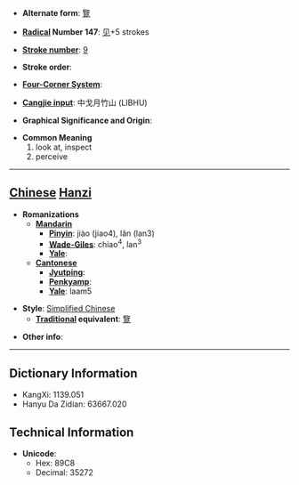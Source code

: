 * '''Alternate form''': [[覽]]

* '''[[Wiktionary:Chinese radical index| Radical]] Number 147''': [[Wiktionary:Chinese radical index 见|见]]+5 strokes

* '''[[Wiktionary:Chinese total strokes index|Stroke number]]''': [[Wiktionary:Chinese total strokes index 9|9]]

* '''Stroke order''': 

* '''[[Wiktionary:Chinese four corner index|Four-Corner System]]''': 

* '''[[Wiktionary:Chinese Cangjie index|Cangjie input]]''': 中戈月竹山 (LIBHU)

* '''Graphical Significance and Origin''': 

* '''Common Meaning'''
*#look at, inspect
*# perceive


----

== [[Chinese]] [[Hanzi]] ==

* '''Romanizations'''
** '''[[Mandarin]]'''
*** '''[[Pinyin]]''': jiào (jiao4), lǎn (lan3)
*** '''[[Wade-Giles]]''': chiao<sup>4</sup>, lan<sup>3</sup>
*** '''[[Yale]]''': 
** '''[[Cantonese]]'''
*** '''[[Jyutping]]''':
*** '''[[Penkyamp]]''': 
*** '''[[Yale]]''': laam5

* '''Style''': [[Simplified Chinese]] 
** '''[[Traditional Chinese|Traditional]] equivalent''': [[覽]]

* '''Other info''': 

----

== Dictionary Information ==

* KangXi: 1139.051
* Hanyu Da Zidian: 63667.020

== Technical Information ==

* '''Unicode''':
** Hex: 89C8
** Decimal: 35272
